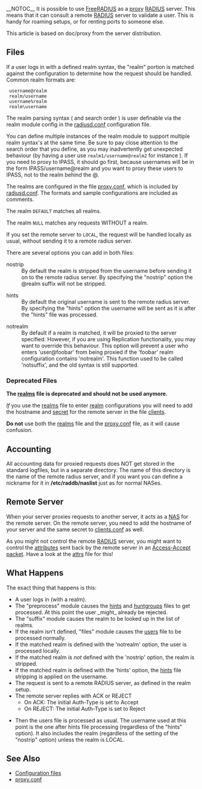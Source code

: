 __NOTOC__
It is possible to use [[FreeRADIUS]] as a [[proxy]] [[RADIUS]] server. This
means that it can consult a remote [[RADIUS]] server to validate a user.
This is handy for roaming setups, or for renting ports to someone else.

This article is based on doc/proxy from the server distribution.
{{Default in the server source|doc/proxy}}

==Files==

If a user logs in with a defined realm syntax, the "realm" portion is matched against the configuration to determine how the request should be handled. Common realm formats are:

  username@realm
  realm/username
  username%realm
  realm\username

The realm parsing syntax ( and search order ) is user definable via the realm module config in the [[radiusd.conf]] configuration file.

You can define multiple instances of the realm module to support multiple  realm syntax's at the same time.  Be sure to pay close attention to the  search order that you define, as you may inadvertently get unexpected  behaviour (by having a user use <tt>realm1/username@realm2</tt> for instance ).  If you need to proxy to IPASS, it should go first, because usernames will  be in the form IPASS/username@realm and you want to proxy these users to  IPASS, not to the realm behind the @.

The realms are configured in the file [[proxy.conf]], which is  included by [[radiusd.conf]]. The formats and sample configurations are included as comments.

The realm <tt>DEFAULT</tt> matches all realms.

The realm <tt>NULL</tt> matches any requests WITHOUT a realm.

If you set the remote server to <tt>LOCAL</tt>, the request will be handled  locally as usual, without sending it to a remote radius server.

There are several options you can add in both files:

;nostrip
:By default the realm is stripped from the username before sending it on to the remote radius server. By specifying the "nostrip" option the @realm suffix will not be stripped.

;hints
:By default the original username is sent to the remote radius server. By specifying the "hints" option the username will be sent as it is after the "hints" file was processed.

;notrealm
:By default if a realm is matched, it will be proxied to the server specified.  However, if you are using Replication functionality, you may want to override this behaviour.  This option will prevent a user who enters 'user@foobar' from being proxied if the 'foobar' realm configuration contains 'notrealm'. This function used to be called 'notsuffix', and the old syntax is still supported.

===Deprecated Files===

'''The [[realms]] file is deprecated and should not be used anymore.'''

''If'' you use the [[realms]] file to enter [[realm]] configurations you will need to add the hostname and [[secret]] for the remote server in the file [[clients]].

'''Do not''' use both the [[realms]] file and the [[proxy.conf]] file, as it will cause confusion.

==Accounting==

All accounting data for proxied requests does NOT get stored in the standard logfiles, but in a separate directory. The name of this directory is the name of the remote radius server, and if you want you can define a nickname for it in '''/etc/raddb/naslist''' just as for normal NASes.

==Remote Server==

When your server proxies requests to another server, it acts as a [[NAS]] for the remote server. On the remote server, you need to add the hostname of your server and the same secret to [[clients.conf]] as well.

As you might not control the remote [[RADIUS]] server, you might want to control the [[attributes]] sent back by the remote server in an [[Access-Accept]] [[packet]]. Have a look at the [[attrs]] file for this!

==What Happens==

The exact thing that happens is this:

* A user logs in (with a realm).
* The "preprocess" module causes the [[hints]] and [[huntgroups]] files to get processed. At this point the user _might_ already be rejected.
* The "suffix" module causes the realm to be looked up in the list of realms.
* If the realm isn't defined, "files" module causes the [[users]] file to be processed normally.
* If the matched realm is defined with the 'notrealm' option, the user is processed locally.
* If the matched realm is ''not'' defined with the 'nostrip' option, the realm is stripped.
* If the matched realm is defined with the 'hints' option, the [[hints]] file stripping is applied on the username.
* The request is sent to a remote RADIUS server, as defined in the realm setup.
* The remote server replies with ACK or REJECT
** On ACK:       The initial Auth-Type is set to Accept
** On REJECT:    The initial Auth-Type is set to Reject

* Then the users file is processed as usual. The username used at this point is the one after hints file processing (regardless of the "hints" option). It also includes the realm (regardless of the setting of the "nostrip" option) unless the realm is LOCAL.

==See Also==

* [[Configuration files]]
* [[proxy.conf]]
